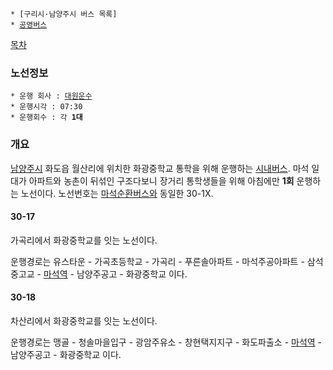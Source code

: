 * [구리시·남양주시 버스 목록]
 * [[공영버스]]

[[목차]]
=== 노선정보 ===
 * 운행 회사 : [[대원운수]]
 * 운행시각 : 07:30
 * 운행회수 : 각 '''1대'''
=== 개요 ===
[[남양주]]시 화도읍 월산리에 위치한 화광중학교 통학을 위해 운행하는 [[시내버스]]. 마석 일대가 아파트와 농촌이 뒤섞인 구조다보니 장거리 통학생들을 위해 아침에만 '''1회''' 운행하는 노선이다. 노선번호는 [[마석순환버스]]와 동일한 30-1X.
==== 30-17 ====
가곡리에서 화광중학교를 잇는 노선이다.

운행경로는 유스타운 - 가곡초등학교 - 가곡리 - 푸른솔아파트 - 마석주공아파트 - 삼석중고교 - [[마석역]] - 남양주공고 - 화광중학교 이다.
==== 30-18 ====
차산리에서 화광중학교를 잇는 노선이다.

운행경로는 맹골 - 청솔마을입구 - 광암주유소 - 창현택지지구 - 화도파출소 - [[마석역]] - 남양주공고 - 화광중학교 이다.
